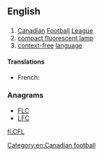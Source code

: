 ==English==

==={{abbreviation-old|en}}===
{{en-abbr}}

# [[Canadian]] [[football|Football]] [[league|League]]
# [[compact fluorescent lamp]]
# [[context-free]] [[language]]

====Translations====
{{trans-top|Canadian Football League}}
* French: {{t|fr|LCF|f}}
{{trans-mid}}
{{trans-bottom}}

===Anagrams===
* [[FLC#English|FLC]]
* [[LFC#English|LFC]]

[[Category:en:Canadian football]]

[[fi:CFL]]
